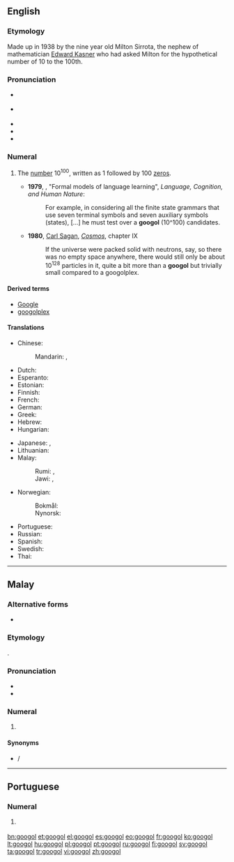 ==English==
{{was wotd|2009|January|23}}
{{wikipedia}}

===Etymology===
Made up in 1938 by the nine year old Milton Sirrota, the nephew of mathematician [[w:Edward Kasner|Edward Kasner]] who had asked Milton for the hypothetical number of 10 to the 100th.

===Pronunciation===
* {{a|UK}} {{IPA|/ˈɡuː.ɡəl/|/ˈɡuː.ɡɒl/|lang=en}}
* {{a|US}} {{IPA|/ˈɡu.ɡəl/|/ˈɡu.ɡɑl/|lang=en}}
* {{audio|en-us-googol.ogg|Audio (US)|lang=en}}
* {{rhymes|uːɡəl|lang=en}}
* {{homophones|lang=en|google|Google}}

===Numeral===
{{en-noun}}

# {{context|cardinal|lang=en}} The [[number]] 10<sup>100</sup>, written as 1 followed by 100 [[zero]]s.
#*'''1979''', {{w|Steven Pinker}}, "Formal models of language learning", ''Language, Cognition, and Human Nature'':
#*:For example, in considering all the finite state grammars that use seven terminal symbols and seven auxiliary symbols (states), [...] he must test over a '''googol''' (10^100) candidates.
#* '''1980''', [[w:Carl Sagan|Carl Sagan]], ''[[w:Cosmos (book)|Cosmos]]'', chapter IX
#*: If the universe were packed solid with neutrons, say, so there was no empty space anywhere, there would still only be about 10<sup>128</sup> particles in it, quite a bit more than a '''googol''' but trivially small compared to a googolplex.

====Derived terms====
* [[Google]]
* [[googolplex]]

====Translations====
{{trans-top|1 followed by 100 zeros}}
* Chinese:
*: Mandarin: {{t|cmn|古高爾|sc=Hani}}, {{t|cmn|古高尔|tr=gǔgāoěr|sc=Hani}}
* Dutch: {{t|nl|googol}}
* Esperanto: {{t+|eo|guglo}}
* Estonian: {{t+|et|googol}}
* Finnish: {{t+|fi|googol}}
* French: {{t+|fr|gogol|m}}
* German: {{t+|de|Googol|n}}
* Greek: {{t|el|Γκούγκολ|tr=googol}}
* Hebrew: {{t+|he|גוגול|sc=Hebr}}
* Hungarian: {{t+|hu|googol}}
{{trans-mid}}
* Japanese: {{t|ja|10の100乗|tr=10 no 100-jō}}, {{t|ja|グーゴル|tr=gūgoru}}
* Lithuanian: {{t|lt|gugolas}}
* Malay:
*: Rumi: {{t|ms|googol}}, {{t|ms|puluh duotrigintilion}}
*: Jawi: {{t|ms|ݢوݢول|sc=Arab}}, {{t|ms|ڤولوه دووتريݢينتيليون|sc=Arab}}
* Norwegian: {{t|no|googol}}
*: Bokmål: {{t|nb|googol}}
*: Nynorsk: {{t|nn|googol}}
* Portuguese: {{t+|pt|googol|m}}
* Russian: {{t+|ru|гугол|tr=gugol}}
* Spanish: {{t+|es|gúgol|m}}
* Swedish: {{t+|sv|googol|c}}
* Thai: {{t|th|กูกอล|tr=googon}}
{{trans-bottom}}

----

==Malay==
{{cardinalbox|ms|10<sup>99</sup>|10<sup>100</sup>|10<sup>101</sup>|duotrigintilion|ratus duotrigintilion}}
===Alternative forms===
* {{l|ms|ݢوݢول|sc=Arab}}

===Etymology===
{{borrowing|en|googol|lang=ms}}.

===Pronunciation===
* {{IPA|/gogol/|lang=ms}}
* {{rhymes|ogol|gol|ol|lang=ms}}

===Numeral===
{{head|ms|numeral}}

# {{label|ms|cardinal}} {{l|en|googol}}

====Synonyms====
* {{l|ms|puluh duotrigintilion}} / {{l|ms|ڤولوه دووتريݢينتيليون|sc=Arab}}

----

==Portuguese==

===Numeral===
{{head|pt|numeral|g=m|plural|googols}}

# {{l/en|googol}} {{gloss|1 followed by 100 zeros}}

[[bn:googol]]
[[et:googol]]
[[el:googol]]
[[es:googol]]
[[eo:googol]]
[[fr:googol]]
[[ko:googol]]
[[lt:googol]]
[[hu:googol]]
[[pl:googol]]
[[pt:googol]]
[[ru:googol]]
[[fi:googol]]
[[sv:googol]]
[[ta:googol]]
[[tr:googol]]
[[vi:googol]]
[[zh:googol]]